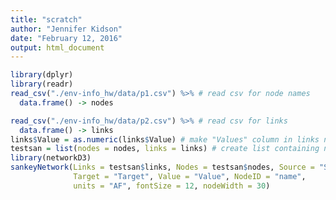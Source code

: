 ```yaml
---
title: "scratch"
author: "Jennifer Kidson"
date: "February 12, 2016"
output: html_document
---
```


```r
library(dplyr)
library(readr)
read_csv("./env-info_hw/data/p1.csv") %>% # read csv for node names
  data.frame() -> nodes

read_csv("./env-info_hw/data/p2.csv") %>% # read csv for links
  data.frame() -> links
links$Value = as.numeric(links$Value) # make "Values" column in links numeric
testsan = list(nodes = nodes, links = links) # create list containing node and list data (named)
library(networkD3)
sankeyNetwork(Links = testsan$links, Nodes = testsan$nodes, Source = "Source",
              Target = "Target", Value = "Value", NodeID = "name",
              units = "AF", fontSize = 12, nodeWidth = 30)
```

